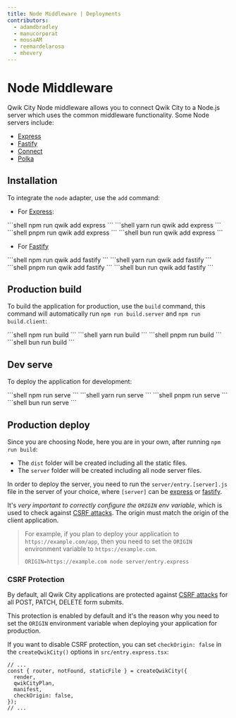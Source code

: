 ```yaml
---
title: Node Middleware | Deployments
contributors:
  - adamdbradley
  - manucorporat
  - mousaAM
  - reemardelarosa
  - mhevery
---
```



# Node Middleware

Qwik City Node middleware allows you to connect Qwik City to a Node.js server which uses the common middleware functionality. Some Node servers include:

- [Express](https://expressjs.com/)
- [Fastify](https://fastify.io/)
- [Connect](https://www.npmjs.com/package/connect)
- [Polka](https://www.npmjs.com/package/polka)

## Installation

To integrate the `node` adapter, use the `add` command:

- For [Express](https://expressjs.com/):

<PackageManagerTabs>
  <span q:slot="npm">
```shell
npm run qwik add express
```
  </span>
  <span q:slot="yarn">
```shell
yarn run qwik add express
```
  </span>
  <span q:slot="pnpm">
```shell
pnpm run qwik add express
```
  </span>
  <span q:slot="bun">
```shell
bun run qwik add express
```
  </span>
</PackageManagerTabs>

- For [Fastify](https://fastify.io/)

<PackageManagerTabs>
  <span q:slot="npm">
```shell
npm run qwik add fastify
```
  </span>
  <span q:slot="yarn">
```shell
yarn run qwik add fastify
```
  </span>
  <span q:slot="pnpm">
```shell
pnpm run qwik add fastify
```
  </span>
  <span q:slot="bun">
```shell
bun run qwik add fastify
```
  </span>
</PackageManagerTabs>

## Production build

To build the application for production, use the `build` command, this command will automatically run `npm run build.server` and `npm run build.client`:

<PackageManagerTabs>
  <span q:slot="npm">
```shell
npm run build
```
  </span>
  <span q:slot="yarn">
```shell
yarn run build
```
  </span>
  <span q:slot="pnpm">
```shell
pnpm run build
```
  </span>
  <span q:slot="bun">
```shell
bun run build
```
  </span>
</PackageManagerTabs>

## Dev serve

To deploy the application for development:

<PackageManagerTabs>
  <span q:slot="npm">
```shell
npm run serve
```
  </span>
  <span q:slot="yarn">
```shell
yarn run serve
```
  </span>
  <span q:slot="pnpm">
```shell
pnpm run serve
```
  </span>
  <span q:slot="bun">
```shell
bun run serve
```
  </span>
</PackageManagerTabs>

## Production deploy

Since you are choosing Node, here you are in your own, after running `npm run build`:

- The `dist` folder will be created including all the static files.
- The `server` folder will be created including all node server files.

In order to deploy the server, you need to run the `server/entry.[server].js` file in the server of your choice, where `[server]` can be [express](https://expressjs.com/) or [fastify](https://fastify.io/).

It's *very important to correctly configure the `ORIGIN` env variable*, which is used to check against [CSRF attacks](https://owasp.org/www-community/attacks/csrf). The origin must match the origin of the client application.

> For example, if you plan to deploy your application to `https://example.com/app`, then you need to set the `ORIGIN` environment variable to `https://example.com`.
>
> ```shell
> ORIGIN=https://example.com node server/entry.express
> ```

### CSRF Protection

By default, all Qwik City applications are protected against [CSRF attacks](https://owasp.org/www-community/attacks/csrf) for all POST, PATCH, DELETE form submits.

This protection is enabled by default and it's the reason why you need to set the `ORIGIN` environment variable when deploying your application for production.

If you want to disable CSRF protection, you can set `checkOrigin: false` in the `createQwikCity()` options in `src/entry.express.tsx`:

```tsx {6} /checkOrigin/ title="entry.express.tsx"
// ...
const { router, notFound, staticFile } = createQwikCity({
  render,
  qwikCityPlan,
  manifest,
  checkOrigin: false,
});
// ...
```